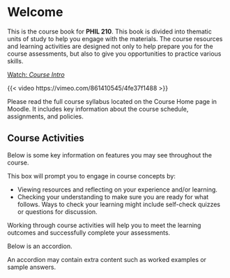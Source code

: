 # Welcome {.unnumbered}

This is the course book for **PHIL 210**. This book is divided into thematic units of study to help you engage with the materials. The course resources and learning activities are designed not only to help prepare you for the course assessments, but also to give you opportunities to practice various skills.

[Watch: *Course Intro*](https://vimeo.com/861410545/4fe37f1488){target="_blank"}

{{< video https://vimeo.com/861410545/4fe37f1488 >}}

::: {.note icon="true"}
Please read the full course syllabus located on the Course Home page in Moodle. It includes key information about the course schedule, assignments, and policies.
:::

## Course Activities {.unnumbered}

Below is some key information on features you may see throughout the course.

:::: learning-activity
This box will prompt you to engage in course concepts by:

-   Viewing resources and reflecting on your experience and/or learning.
-   Checking your understanding to make sure you are ready for what follows. Ways to check your learning might include self-check quizzes or questions for discussion.

::: note
Working through course activities will help you to meet the learning outcomes and successfully complete your assessments.
:::
::::

Below is an accordion.

::: {.accordion title="This is an accordion. Click/tap this banner to show/hide the content."}
An accordion may contain extra content such as worked examples or sample answers.
:::